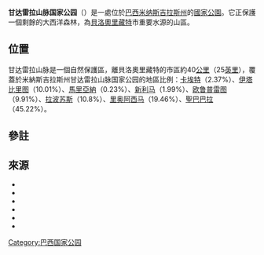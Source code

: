 
'''甘达雷拉山脉国家公园'''（{{lang-pt|Parque Nacional da Serra do Gandarela}}）是一處位於[[巴西|巴西]][[米纳斯吉拉斯州|米纳斯吉拉斯州]]的[[國家公園|國家公園]]。它正保護一個剩餘的大西洋森林，為[[貝洛奧里藏特|貝洛奧里藏特]]市重要水源的山區。

==位置==
甘达雷拉山脉是一個自然保護區，離貝洛奧里藏特的市區約40[[公里|公里]]（25[[英里|英里]]）{{sfn|Augusto Barros}}，覆蓋於米納斯吉拉斯州甘达雷拉山脉国家公园的地區比例：[[卡埃特|卡埃特]]（2.37%）、[[伊塔比里图|伊塔比里图]]（10.01%）、[[馬里亞納|馬里亞納]]（0.23%）、[[新利马|新利马]]（1.99%）、[[欧鲁普雷图|欧鲁普雷图]]（9.91%）、[[拉波苏斯|拉波苏斯]]（10.8%）、[[里奥阿西马|里奥阿西马]]（19.46%）、[[聖巴巴拉_(米納斯吉拉斯州)|聖巴巴拉]]（45.22%）{{sfn|PARNA de Serra do Gandarela – ISA}}。
==參註==
{{notes}}
{{reflist|30em}}
==來源==
{{refbegin}}
*{{citation|language=pt|author=Augusto Barros|title=A Serra|work=Aguas do Gandarela|url=http://www.aguasdogandarela.org/page/a-serra|accessdate=2016-06-12|deadurl=yes|archiveurl=https://web.archive.org/web/20160616201307/http://www.aguasdogandarela.org/page/a-serra|archivedate=2016-06-16}}
*{{citation|author=Daniele Bragança|title=Gandarela: parque nacional já nasce recortado pela mineração|date=2014-10-15|work=O Eco|url=http://www.oeco.org.br/noticias/28711-gandarela-parque-nacional-ja-nasce-recortado-pela-mineracao/|accessdate=2016-06-12|archive-date=2021-03-29|archive-url=https://web.archive.org/web/20210329220833/https://www.oeco.org.br/noticias/28711-gandarela-parque-nacional-ja-nasce-recortado-pela-mineracao/|dead-url=no}}
*{{citation|ref={{harvid|Governo federal cria e amplia unidades de conservação...}}|accessdate=2016-06-16|language=pt|date=2014-10-14|title=Governo federal cria e amplia unidades de conservação em Minas Gerais, Paraná, Amazonas e Pará|publisher=Secretaria de Governo auxilia o Presidente da República|url=http://www.secretariadegoverno.gov.br/noticias/2014/outubro/14-10-2014-governo-federal-cria-e-amplia-unidades-de-conservacao-em-minas-gerais-parana-amazonas-e-para|archive-date=2019-07-19|archive-url=https://web.archive.org/web/20190719153738/http://www.secretariadegoverno.gov.br/noticias/2014/outubro/14-10-2014-governo-federal-cria-e-amplia-unidades-de-conservacao-em-minas-gerais-parana-amazonas-e-para|dead-url=no}}
*{{citation|ref={{harvid|Parna da Serra do Gandarela – Chico Mendes}}|accessdate=2016-06-12|language=pt|title=Parna da Serra do Gandarela|publisher=[[Chico_Mendes_Institute_for_Biodiversity_Conservation|Chico Mendes Institute for Biodiversity Conservation]]|url=http://www.icmbio.gov.br/portal/unidadesdeconservacao/biomas-brasileiros/mata-atlantica/unidades-de-conservacao-mata-atlantica/5074-parna-da-serra-do-gandarela|archive-date=2017-02-15|archive-url=https://web.archive.org/web/20170215021141/http://www.icmbio.gov.br/portal/unidadesdeconservacao/biomas-brasileiros/mata-atlantica/unidades-de-conservacao-mata-atlantica/5074-parna-da-serra-do-gandarela|dead-url=no}}
*{{citation|ref={{harvid|PARNA de Serra do Gandarela – ISA}}|language=pt|title=PARNA de Serra do Gandarela|publisher=ISA: Instituto Socioambiental|url=https://uc.socioambiental.org/uc/602416|accessdate=2016-06-12|archive-date=2018-09-26|archive-url=https://web.archive.org/web/20180926124617/https://uc.socioambiental.org/uc/602416|dead-url=no}}
*{{citation|ref={{harvid|Unidade de Conservação ... MMA}}|language=pt|title=Unidade de Conservação: Parque Nacional da Serra do Gandarela|publisher=MMA: Ministério do Meio Ambiente|url=http://sistemas.mma.gov.br/cnuc/index.php?ido=relatorioparametrizado.exibeRelatorio&relatorioPadrao=true&idUc=3136|accessdate=2016-06-12|archive-date=2018-10-06|archive-url=https://web.archive.org/web/20181006014428/http://sistemas.mma.gov.br/cnuc/index.php?ido=relatorioparametrizado.exibeRelatorio&relatorioPadrao=true&idUc=3136|dead-url=no}}
{{refend}}
{{commons|Serra do Gandarela National Park|甘达雷拉山国家公园}}

{{巴西國家公園}}

[[Category:巴西国家公园|Category:巴西国家公园]]